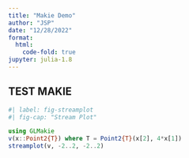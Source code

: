 ```yaml
---
title: "Makie Demo"
author: "JSP"
date: "12/28/2022"
format:
  html:
    code-fold: true
jupyter: julia-1.8
---
```

## TEST MAKIE

```julia
#| label: fig-streamplot
#| fig-cap: "Stream Plot"

using GLMakie
v(x::Point2{T}) where T = Point2{T}(x[2], 4*x[1])
streamplot(v, -2..2, -2..2)

```
